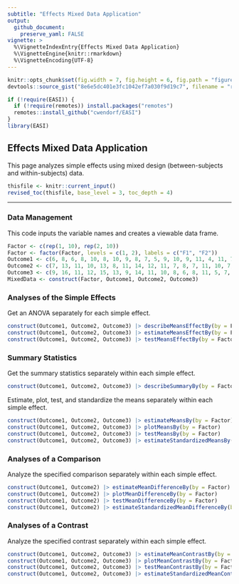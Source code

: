 ```yaml
---
subtitle: "Effects Mixed Data Application"
output:
  github_document:
    preserve_yaml: FALSE
vignette: >
  %\VignetteIndexEntry{Effects Mixed Data Application}
  %\VignetteEngine{knitr::rmarkdown}
  %\VignetteEncoding{UTF-8}
---
```


```r
knitr::opts_chunk$set(fig.width = 7, fig.height = 6, fig.path = "figures/", echo = TRUE, warning = FALSE, message = FALSE)
devtools::source_gist("8e6e5dc401e3fc1042ef7a030f9d19c7", filename = "revised_toc.R")
```

```r
if (!require(EASI)) {
  if (!require(remotes)) install.packages("remotes")
  remotes::install_github("cwendorf/EASI")
}
library(EASI)
```

## Effects Mixed Data Application

This page analyzes simple effects using mixed design (between-subjects and within-subjects) data.

```r
thisfile <- knitr::current_input()
revised_toc(thisfile, base_level = 3, toc_depth = 4)
```

---

### Data Management

This code inputs the variable names and creates a viewable data frame.
```r
Factor <- c(rep(1, 10), rep(2, 10))
Factor <- factor(Factor, levels = c(1, 2), labels = c("F1", "F2"))
Outcome1 <- c(6, 8, 6, 8, 10, 8, 10, 9, 8, 7, 5, 9, 10, 9, 11, 4, 11, 7, 6, 8)
Outcome2 <- c(7, 13, 11, 10, 13, 8, 11, 14, 12, 11, 7, 8, 7, 11, 10, 7, 8, 4, 8, 10)
Outcome3 <- c(9, 16, 11, 12, 15, 13, 9, 14, 11, 10, 8, 6, 8, 11, 5, 7, 9, 3, 6, 7)
MixedData <- construct(Factor, Outcome1, Outcome2, Outcome3)
```

### Analyses of the Simple Effects

Get an ANOVA separately for each simple effect.
```r
construct(Outcome1, Outcome2, Outcome3) |> describeMeansEffectBy(by = Factor)
construct(Outcome1, Outcome2, Outcome3) |> estimateMeansEffectBy(by = Factor)
construct(Outcome1, Outcome2, Outcome3) |> testMeansEffectBy(by = Factor)
```

### Summary Statistics

Get the summary statistics separately within each simple effect.
```r
construct(Outcome1, Outcome2, Outcome3) |> describeSummaryBy(by = Factor)
```

Estimate, plot, test, and standardize the means separately within each simple effect.
```r
construct(Outcome1, Outcome2, Outcome3) |> estimateMeansBy(by = Factor)
construct(Outcome1, Outcome2, Outcome3) |> plotMeansBy(by = Factor)
construct(Outcome1, Outcome2, Outcome3) |> testMeansBy(by = Factor)
construct(Outcome1, Outcome2, Outcome3) |> estimateStandardizedMeansBy(by = Factor)
```

### Analyses of a Comparison

Analyze the specified comparison separately within each simple effect.
```r
construct(Outcome1, Outcome2) |> estimateMeanDifferenceBy(by = Factor)
construct(Outcome1, Outcome2) |> plotMeanDifferenceBy(by = Factor)
construct(Outcome1, Outcome2) |> testMeanDifferenceBy(by = Factor)
construct(Outcome1, Outcome2) |> estimateStandardizedMeanDifferenceBy(by = Factor)
```

### Analyses of a Contrast

Analyze the specified contrast separately within each simple effect.
```r
construct(Outcome1, Outcome2, Outcome3) |> estimateMeanContrastBy(by = Factor, contrast = c(-1, .5, .5))
construct(Outcome1, Outcome2, Outcome3) |> plotMeanContrastBy(by = Factor, contrast = c(-1, .5, .5))
construct(Outcome1, Outcome2, Outcome3) |> testMeanContrastBy(by = Factor, contrast = c(-1, .5, .5))
construct(Outcome1, Outcome2, Outcome3) |> estimateStandardizedMeanContrastBy(by = Factor, contrast = c(-1, .5, .5))
```

